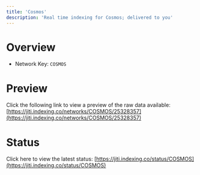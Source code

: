 ```yaml
---
title: 'Cosmos'
description: 'Real time indexing for Cosmos; delivered to you'
---
```


# Overview
- Network Key: `COSMOS`

# Preview
Click the following link to view a preview of the raw data available: [https://jiti.indexing.co/networks/COSMOS/25328357](https://jiti.indexing.co/networks/COSMOS/25328357)

# Status
Click here to view the latest status: [https://jiti.indexing.co/status/COSMOS](https://jiti.indexing.co/status/COSMOS)
